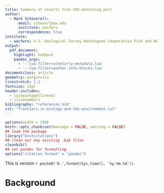 ```yaml
---
title: Summary of results from CRU mentoring poll 
author:
  - Mark Scheuerell:
      email: scheuerl@uw.edu
      institute: wacfwru
      correspondence: true
institute:
  - wacfwru: U.S. Geological Survey Washington Cooperative Fish and Wildlife Research Unit, School of Aquatic and Fishery Sciences, University of Washington, Seattle, WA
output:
  pdf_document:
    highlight: haddock
    pandoc_args:
      - '--lua-filter=scholarly-metadata.lua'
      - '--lua-filter=author-info-blocks.lua'
documentclass: article
geometry: margin=1in
linestretch: 1.1
fontsize: 12pt
header-includes:
  - \usepackage{lineno}
  - \linenumbers
bibliography: "references.bib"
csl: "frontiers-in-ecology-and-the-environment.csl"
---
```


```r
options(width = 100)
knitr::opts_chunk$set(message = FALSE, warning = FALSE)
## load the package
library("knitcitations")
## clean out any existing .bib files
cleanbib()
## set pandoc for formatting
options("citation_format" = "pandoc")
```

\vspace{0.2in}

This is version `r paste0('0.',format(Sys.time(), '%y.%m.%d'))`.

# Background
